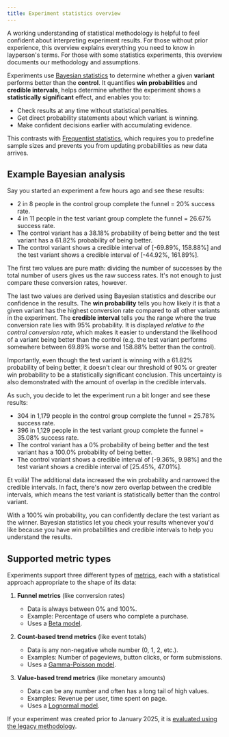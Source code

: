 ```yaml
---
title: Experiment statistics overview
---
```


A working understanding of statistical methodology is helpful to feel confident about interpreting experiment results. For those without prior experience, this overview explains everything you need to know in layperson's terms. For those with some statistics experiments, this overview documents our methodology and assumptions.

Experiments use [Bayesian statistics](https://en.wikipedia.org/wiki/Bayesian_statistics) to determine whether a given **variant** performs better than the **control**. It quantifies **win probabilities** and **credible intervals**, helps determine whether the experiment shows a **statistically significant** effect, and enables you to:

- Check results at any time without statistical penalties.
- Get direct probability statements about which variant is winning.
- Make confident decisions earlier with accumulating evidence.

This contrasts with [Frequentist statistics](https://en.wikipedia.org/wiki/Frequentist_inference), which requires you to predefine sample sizes and prevents you from updating probabilities as new data arrives.

## Example Bayesian analysis

Say you started an experiment a few hours ago and see these results:

- 2 in 8 people in the control group complete the funnel = 20% success rate.
- 4 in 11 people in the test variant group complete the funnel = 26.67% success rate.
- The control variant has a 38.18% probability of being better and the test variant has a 61.82% probability of being better.
- The control variant shows a credible interval of [-69.89%, 158.88%] and the test variant shows a credible interval of [-44.92%, 161.89%].

The first two values are pure math: dividing the number of successes by the total number of users gives us the raw success rates. It's not enough to just compare these conversion rates, however.

The last two values are derived using Bayesian statistics and describe our confidence in the results. The **win probability** tells you how likely it is that a given variant has the highest conversion rate compared to all other variants in the experiment. The **credible interval** tells you the range where the true conversion rate lies with 95% probability. It is displayed _relative to the control conversion rate_, which makes it easier to understand the likelihood of a variant being better than the control (e.g. the test variant performs somewhere between 69.89% worse and 158.88% better than the control).

<ProductScreenshot
  imageLight = "https://res.cloudinary.com/dmukukwp6/image/upload/wide_credible_interval_light_v2_fa81c3a2ee.png"
  imageDark = "https://res.cloudinary.com/dmukukwp6/image/upload/wide_credible_interval_dark_v2_f481b71ffb.png"
  alt = "Preliminary experiment results"
  classes = "rounded"
/>

Importantly, even though the test variant is winning with a 61.82% probability of being better, it doesn't clear our threshold of 90% or greater win probability to be a statistically significant conclusion. This uncertainty is also demonstrated with the amount of overlap in the credible intervals.

As such, you decide to let the experiment run a bit longer and see these results:

- 304 in 1,179 people in the control group complete the funnel = 25.78% success rate.
- 396 in 1,129 people in the test variant group complete the funnel = 35.08% success rate.
- The control variant has a 0% probability of being better and the test variant has a 100.0% probability of being better.
- The control variant shows a credible interval of [-9.36%, 9.98%] and the test variant shows a credible interval of [25.45%, 47.01%].

Et voilà! The additional data increased the win probability and narrowed the credible intervals. In fact, there's now zero overlap between the credible intervals, which means the test variant is statistically better than the control variant.

<ProductScreenshot
  imageLight = "https://res.cloudinary.com/dmukukwp6/image/upload/narrow_credible_interval_light_60bd5dfe55.png"
  imageDark = "https://res.cloudinary.com/dmukukwp6/image/upload/narrow_credible_interval_dark_546037b510.png"
  alt = "Preliminary experiment results"
  classes = "rounded"
/>

With a 100% win probability, you can confidently declare the test variant as the winner. Bayesian statistics let you check your results whenever you'd like because you have win probabilities and credible intervals to help you understand the results.

## Supported metric types

Experiments support three different types of [metrics](/docs/experiments/metrics), each with a statistical approach appropriate to the shape of its data:

1. **Funnel metrics** (like conversion rates)
   - Data is always between 0% and 100%.
   - Example: Percentage of users who complete a purchase.
   - Uses a [Beta model](/docs/experiments/funnels-statistics).

2. **Count-based trend metrics** (like event totals)
   - Data is any non-negative whole number (0, 1, 2, etc.).
   - Examples: Number of pageviews, button clicks, or form submissions.
   - Uses a [Gamma-Poisson model](/docs/experiments/trends-count-statistics).

3. **Value-based trend metrics** (like monetary amounts)
   - Data can be any number and often has a long tail of high values.
   - Examples: Revenue per user, time spent on page.
   - Uses a [Lognormal model](/docs/experiments/trends-continuous-statistics).

If your experiment was created prior to January 2025, it is [evaluated using the legacy methodology](/docs/experiments/legacy-methodology).